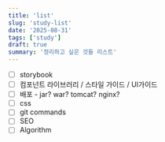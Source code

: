 ```yaml
---
title: 'list'
slug: 'study-list'
date: '2025-08-31'
tags: ['study']
draft: true 
summary: '정리하고 싶은 것들 리스트'
---
```


- [ ] storybook
- [ ] 컴포넌트 라이브러리 / 스타일 가이드 / UI가이드
- [ ] 배포 - jar? war? tomcat? nginx?
- [ ] css
- [ ] git commands
- [ ] SEO
- [ ] Algorithm
